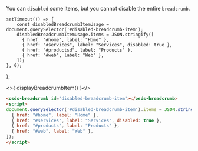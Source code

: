 
You can `disabled` some items, but you cannot disable the entire `breadcrumb`.

    setTimeout(() => {
        const disabledBreadcrumbItemUsage = document.querySelector('#disabled-breadcrumb-item');
        disabledBreadcrumbItemUsage.items = JSON.stringify([
          { href: "#home", label: "Home" },
          { href: "#services", label: "Services", disabled: true },
          { href: "#productsd", label: "Products" },
          { href: "#web", label: "Web" },
        ]);
    }, 0);
};

<Canvas withSource="none">
  <osds-breadcrumb id="disabled-breadcrumb-item"></osds-breadcrumb>
</Canvas >

<>{ displayBreadcrumbItem() }</>

```html
<osds-breadcrumb id="disabled-breadcrumb-item"></osds-breadcrumb>
<script>
document.querySelector('#disabled-breadcrumb-item').items = JSON.stringify([
  { href: "#home", label: "Home" },
  { href: "#services", label: "Services", disabled: true },
  { href: "#products", label: "Products" },
  { href: "#web", label: "Web" },
]);
</script>
```
